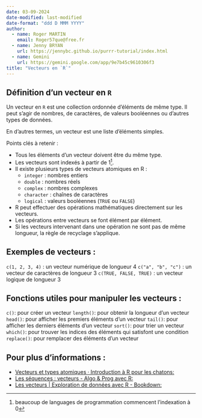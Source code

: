 ```yaml
---
date: 03-09-2024
date-modified: last-modified
date-format: "ddd D MMM YYYY"
author:
  - name: Roger MARTIN
    email: Roger57que@free.fr
  - name: Jenny BRYAN
    url: https://jennybc.github.io/purrr-tutorial/index.html
  - name: Gemini
    url: https://gemini.google.com/app/9e7b45c9610306f3
title: "Vecteurs en `R`"
---
```


## Définition d'un vecteur en `R`

Un vecteur en `R` est une collection ordonnée d'éléments de même type. Il peut s'agir de nombres, de caractères, de valeurs booléennes ou d'autres types de données.

En d'autres termes, un vecteur est une liste d'éléments simples.

Points clés à retenir :

- Tous les éléments d'un vecteur doivent être du même type.
- Les vecteurs sont indexés à partir de $1$^[beaucoup de languages de programmation commencent l'indexation à $0$].
- Il existe plusieurs types de vecteurs atomiques en R :
  - `integer` : nombres entiers
  - `double` : nombres réels
  - `complex` : nombres complexes
  - `character` : chaînes de caractères
  - `logical` : valeurs booléennes (`TRUE` ou `FALSE`)

- R peut effectuer des opérations mathématiques directement sur les vecteurs.
- Les opérations entre vecteurs se font élément par élément.
- Si les vecteurs intervenant dans une opération ne sont pas de même longueur, la règle de recyclage s'applique.

## Exemples de vecteurs :

`c(1, 2, 3, 4)` : un vecteur numérique de longueur 4
`c("a", "b", "c")` : un vecteur de caractères de longueur 3
`c(TRUE, FALSE, TRUE)` : un vecteur logique de longueur 3

## Fonctions utiles pour manipuler les vecteurs :

`c()`: pour créer un vecteur
`length()`: pour obtenir la longueur d'un vecteur
`head()`: pour afficher les premiers éléments d'un vecteur
`tail()`: pour afficher les derniers éléments d'un vecteur
`sort()`: pour trier un vecteur
`which()`: pour trouver les indices des éléments qui satisfont une condition
`replace()`: pour remplacer des éléments d'un vecteur

## Pour plus d'informations :

- [Vecteurs et types atomiques · Introduction à R pour les chatons:](https://demandred.gitbooks.io/introduction-a-r-pour-les-chatons/content/les-bases-de-r/manipuler-des-nombres-via-les-expressions.html)
- [Les séquences : vecteurs - Algo & Prog avec R:](https://webusers.i3s.unice.fr/~malapert/R/pdf/10-vecteurs.pdf)
- [Les vecteurs | Exploration de données avec R - Bookdown:](https://bookdown.org/ael/rexplor/chap2.html)